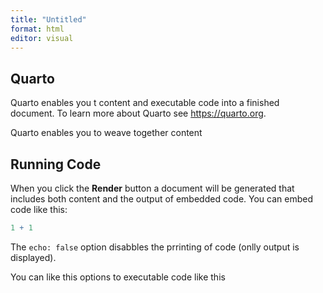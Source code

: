 ```yaml
---
title: "Untitled"
format: html
editor: visual
---
```


## Quarto

Quarto enables you t content and executable code into a finished document.
To learn more about Quarto see <https://quarto.org>.

Quarto enables you to weave together content 


## Running Code

When you click the **Render** button a document will be generated that includes both content and the output of embedded code.
You can embed code like this:

```r
1 + 1
```



The `echo: false` option disabbles the prrinting of code (onlly output is displayed).


You can like this options to executable code like this
